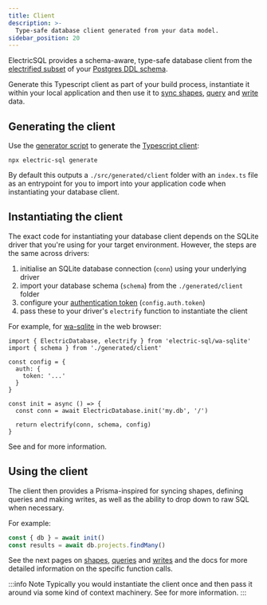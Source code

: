 ```yaml
---
title: Client
description: >-
  Type-safe database client generated from your data model.
sidebar_position: 20
---
```


ElectricSQL provides a schema-aware, type-safe database client from the [electrified subset](../data-modelling/electrification.mdx) of your [Postgres&nbsp;DDL&nbsp;schema](../data-modelling/migrations.mdx).

Generate this Typescript client as part of your build process, instantiate it within your local application and then use it to [sync shapes](./shapes.mdx), [query](./queries.mdx) and [write](./writes.mdx) data.

## Generating the client

Use the [generator script](../../api/generator.mdx) to generate the [Typescript client](../installation/client.mdx):

```shell
npx electric-sql generate
```

By default this outputs a `./src/generated/client` folder with an `index.ts` file as an entrypoint for you to import into your application code when instantiating your database client.

## Instantiating the client

The exact code for instantiating your database client depends on the SQLite driver that you're using for your target environment. However, the steps are the same across drivers:

1. initialise an SQLite database connection (`conn`) using your underlying driver
2. import your database schema (`schema`) from the `./generated/client` folder
3. configure your [authentication token](../auth/index.mdx) (`config.auth.token`)
4. pass these to your driver's `electrify` function to instantiate the client

For example, for [wa-sqlite](../../integrations/drivers/web/wa-sqlite.mdx) in the web browser:

```tsx
import { ElectricDatabase, electrify } from 'electric-sql/wa-sqlite'
import { schema } from './generated/client'

const config = {
  auth: {
    token: '...'
  }
}

const init = async () => {
  const conn = await ElectricDatabase.init('my.db', '/')

  return electrify(conn, schema, config)
}
```

See <DocPageLink path="integrations/drivers" /> and <DocPageLink path="api/clients/typescript" /> for more information.

## Using the client

The client then provides a Prisma-inspired for syncing shapes, defining queries and making writes, as well as the ability to drop down to raw SQL when necessary.

For example:

```ts
const { db } = await init()
const results = await db.projects.findMany()
```

See the next pages on [shapes](./shapes.mdx), [queries](./queries.mdx) and [writes](./writes.mdx) and the <DocPageLink path="api/clients/typescript" /> docs for more detailed information on the specific function calls.

:::info Note
Typically you would instantiate the client once and then pass it around via some kind of context machinery. See <DocPageLink path="integrations/frontend" /> for more information.
:::
